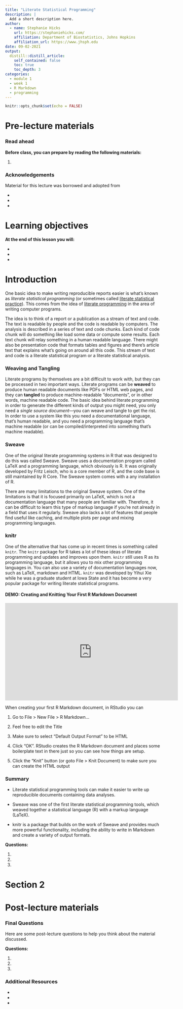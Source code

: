 ```yaml
---
title: "Literate Statistical Programming"
description: |
  Add a short description here.
author:
  - name: Stephanie Hicks
    url: https://stephaniehicks.com/
    affiliation: Department of Biostatistics, Johns Hopkins
    affiliation_url: https://www.jhsph.edu
date: 09-02-2021
output:
  distill::distill_article:
    self_contained: false
    toc: true
    toc_depth: 3
categories:
  - module 1
  - week 1
  - R Markdown
  - programming
---
```



```r
knitr::opts_chunk$set(echo = FALSE)
```

<!-- Add interesting quote -->


# Pre-lecture materials

### Read ahead

:::resources

**Before class, you can prepare by reading the following materials:**

1. 

:::


### Acknowledgements

Material for this lecture was borrowed and adopted from

-
- 
- 

# Learning objectives

:::keyideas

**At the end of this lesson you will:**

- 
- 
- 

:::


# Introduction

One basic idea to make writing reproducible reports easier is what's known as *literate statistical programming* (or sometimes called [literate statistical practice](http://www.r-project.org/conferences/DSC-2001/Proceedings/Rossini.pdf)). This comes from the idea of [literate programming](https://en.wikipedia.org/wiki/Literate_programming) in the area of writing computer programs. 

The idea is to think of a report or a publication as a stream of text and code. The text is readable by people and the code is readable by computers. The analysis is described in a series of text and code chunks. Each kind of code chunk will do something like load some data or compute some results. Each text chunk will relay something in a human readable language. There might also be presentation code that formats tables and figures and there's article text that explains what's going on around all this code. This stream of text and code is a literate statistical program or a literate statistical analysis.

### Weaving and Tangling

Literate programs by themselves are a bit difficult to work with, but they can be processed in two important ways. Literate programs can be **weaved** to produce human readable documents like PDFs or HTML web pages, and they can **tangled** to produce machine-readable "documents", or in other words, machine readable code. The basic idea behind literate programming in order to generate the different kinds of output you might need, you only need a *single source document*---you can weave and tangle to get the rist. In order to use a system like this you need a documentational language, that's human readable, and you need a programming language that's machine readable (or can be compiled/interpreted into something that's machine readable).


### Sweave 

One of the original literate programming systems in R that was designed to do this was called Sweave. Sweave uses a documentation program called LaTeX and a programming language, which obviously is R. It was originally developed by Fritz Leisch, who is a core member of R, and the code base is still maintained by R Core. The Sweave system comes with a any installation of R.

There are many limitations to the original Sweave system. One of the limitations is that it is focused primarily on LaTeX, which is not a documentation language that many people are familiar with. Therefore, it can be difficult to learn this type of markup language if you're not already in a field that uses it regularly. Sweave also lacks a lot of features that people find useful like caching, and multiple plots per page and mixing programming languages. 

### knitr

One of the alternative that has come up in recent times is something called `knitr`. The `knitr` package for R takes a lot of these ideas of literate programming and updates and improves upon them. `knitr` still uses R as its programming language, but it allows you to mix other programming languages in. You can also use a variety of documentation languages now, such as LaTeX, markdown and HTML. `knitr` was developed by Yihui Xie while he was a graduate student at Iowa State and it has become a very popular package for writing literate statistical programs. 

#### DEMO: Creating and Knitting Your First R Markdown Document

<iframe width="560" height="315" src="https://www.youtube.com/embed/dY9KNat_vYs" frameborder="0" allow="accelerometer; autoplay; encrypted-media; gyroscope; picture-in-picture" allowfullscreen></iframe>

When creating your first R Markdown document, in RStudio you can

1. Go to File > New File > R Markdown...

2. Feel free to edit the Title

3. Make sure to select "Default Output Format" to be HTML

4. Click "OK". RStudio creates the R Markdown document and places some boilerplate text in there just so you can see how things are setup. 

5. Click the "Knit" button (or goto File > Knit Document) to make sure you can create the HTML output



### Summary

* Literate statistical programming tools can make it easier to write up reproducible documents containing data analyses. 

* Sweave was one of the first literate statistical programming tools, which weaved together a statistical language (R) with a markup language (LaTeX).

* knitr is a package that builds on the work of Sweave and provides much more powerful functionality, including the ability to write in Markdown and create a variety of output formats. 

:::questions

**Questions:**

1. 
2. 
3. 

:::


# Section 2


# Post-lecture materials

### Final Questions 

Here are some post-lecture questions to help you think about the material discussed.

:::questions

**Questions:**

1. 

2. 

3.

:::


### Additional Resources 

:::resources 

- 
- 
- 

::: 
